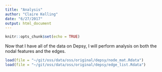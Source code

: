 ```yaml
---
title: "Analysis"
author: "Claire Kelling"
date: "6/27/2017"
output: html_document
---
```


```r
knitr::opts_chunk$set(echo = TRUE)
```

Now that I have all of the data on Depsy, I will perform analysis on both the nodal features and the edges. 

```r
load(file = "~/git/oss/data/oss/original/depsy/node_mat.Rdata")
load(file = "~/git/oss/data/oss/original/depsy/edge_list.Rdata")
```

